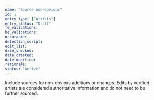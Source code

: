 ```yaml
---
name: "Source non-obvious"
id: 1
entry_type: ["Artists"]
entry_status: "Draft"
fe_validations:
be_validations:
occurance:
detection_script:
edit_list:
date_checked:
date_created:
date_modified:
rationale:
status: "Active"
---
```

Include sources for non-obvious additions or changes. Edits by verified artists are considered authoritative information and do not need to be further sourced.